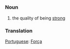 =={{en}}==
===Noun===
# the quality of being [[strong]]

===Translation===
[[Portuguese]]: [[Força]]